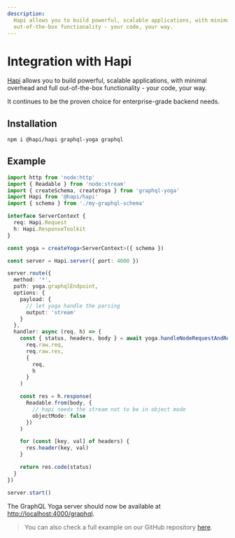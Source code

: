 ```yaml
---
description:
  Hapi allows you to build powerful, scalable applications, with minimal overhead and full
  out-of-the-box functionality - your code, your way.
---
```


# Integration with Hapi

[Hapi](https://hapi.dev) allows you to build powerful, scalable applications, with minimal overhead
and full out-of-the-box functionality - your code, your way.

It continues to be the proven choice for enterprise-grade backend needs.

## Installation

```sh npm2yarn
npm i @hapi/hapi graphql-yoga graphql
```

## Example

```ts
import http from 'node:http'
import { Readable } from 'node:stream'
import { createSchema, createYoga } from 'graphql-yoga'
import Hapi from '@hapi/hapi'
import { schema } from './my-graphql-schema'

interface ServerContext {
  req: Hapi.Request
  h: Hapi.ResponseToolkit
}

const yoga = createYoga<ServerContext>({ schema })

const server = Hapi.server({ port: 4000 })

server.route({
  method: '*',
  path: yoga.graphqlEndpoint,
  options: {
    payload: {
      // let yoga handle the parsing
      output: 'stream'
    }
  },
  handler: async (req, h) => {
    const { status, headers, body } = await yoga.handleNodeRequestAndResponse(
      req.raw.req,
      req.raw.res,
      {
        req,
        h
      }
    )

    const res = h.response(
      Readable.from(body, {
        // hapi needs the stream not to be in object mode
        objectMode: false
      })
    )

    for (const [key, val] of headers) {
      res.header(key, val)
    }

    return res.code(status)
  }
})

server.start()
```

The GraphQL Yoga server should now be available at
[http://localhost:4000/graphql](http://localhost:4000/graphql).

> You can also check a full example on our GitHub repository
> [here](https://github.com/graphql-hive/graphql-yoga/tree/main/examples/hapi).
